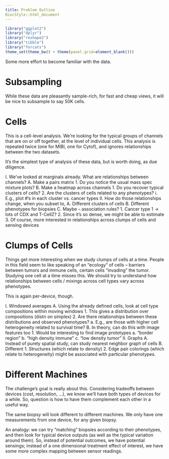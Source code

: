 ```yaml
---
title: Problem Outline
BiocStyle::html_document
---
```


```r
library("ggplot2")
library("dplyr")
library("reshape2")
library("tibble")
library("forcats")
theme_set(theme_bw() + theme(panel.grid=element_blank()))
```

Some more effort to become familiar with the data.

# Subsampling

While these data are pleasantly sample-rich, for fast and cheap views, it will
be nice to subsample to say 50K cells.

# Cells

This is a cell-level analysis. We're looking for the typical groups of channels
that are on or off together, at the level of individual cells. This analysis is
repeated twice (one for MIBI, one for Cytof), and ignores relationships between
the two datasets.

It's the simplest type of analysis of these data, but is worth doing, as due
diligence.

I. We've looked at marginals already. What are relationships between channels?
  A. Make a pairs matrix
    1. Do you notice the usual mass spec mixture plots?
  B. Make a heatmap across channels
    1. Do you recover typical clusters of cells?
    2. Are the clusters of cells related to any phenotypes?
      i. E.g., plot #'s in each cluster vs. cancer types
II. How do those relationships change, when you subset to,
  A. Different clusters of cells
  B. Different phenotypes for biopsies
  C. Maybe -- association rules?
    1. Cancer type 1 -> lots of CDX and T-CellZ?
    2. Since it's so dense, we might be able to estimate
    3. Of course, more interested in relationships across clumps of cells and
       sensing devices

# Clumps of Cells

Things get more interesting when we study clumps of cells at a time. People in
this field seem to like speaking of an "ecology" of cells -- barriers between
tumors and immune cells, certain cells "invading" the tumor. Studying one cell
at a time misses this. We should try to understand how relationships between
cells / mixings across cell types vary across phenotypes. 

This is again per-device, though.

I. Windowed averages
  A. Using the already defined cells, look at cell type compositions within
  moving windows
    1. This gives a distribution over compositions (distn on simplex)
    2. Are there relationships between these distributions and observed phenotypes?
      a. E.g., are those with higher cell heterogeneity related to survival time?
  B. In theory, can do this with image features too
    1. Would be interesting to find image prototypes
      a. "border region"
      b. "high density immune"
      c. "low density tumor"
II. Graphs
  A. Instead of purely spatial study, can study nearest neighbor graph of cells
  B. Different 
    1. Structures (which relate to density)
    2. Edge pair colorings (which relate to heterogeneity)
    might be associated with particular phenotypes.

# Different Machines

The challenge's goal is really about this. Considering tradeoffs between devices
(cost, resolution, ...), we know we'll have both types of devices for a while.
So, question is how to have them complement each other in a useful way.

The same biopsy will look different to different machines. We only have one
measurements from one device, for any given biopsy.

An analogy: we can try "matching" biopsies according to their phenotypes, and
then look for typical device outputs (as well as the typical variation around
them). So, instead of potential outcomes, we have potential sensings; instead of
a one dimensional treatment effect of interest, we have some more complex
mapping between sensor readings.
